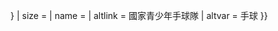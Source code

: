 {{country data {{{1}}}
| flaglink/core
| variant = {{{variant|{{{2|}}}}}}
| size = {{{size|}}}
| name = {{{name|}}}
| altlink = 國家青少年手球隊
| altvar = 手球
}}<noinclude>{{documentation}}</noinclude>